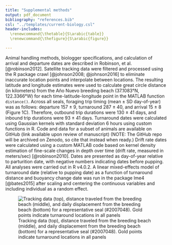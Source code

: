 ```yaml
---
title: "Supplemental methods"
output: pdf_document
bibliography: "references.bib"
csl: "../templates/current-biology.csl" 
header-includes: 
  \renewcommand{\thetable}{S\arabic{table}}
  \renewcommand{\thefigure}{S\arabic{figure}}

---
```


Animal handling methods, biologger specifications, and calculation of arrival and departure dates are described in Robinson, et al. [@robinson2012]. Satellite tracking data were filtered and processed using the R package crawl [@johnson2008; @johnson2016] to eliminate inaccurate location points and interpolate between locations. The resulting latitude and longitude estimates were used to calculate great circle distance (in kilometers) from the Año Nuevo breeding beach (37.1083°N, 122.3366°W) for each time-latitude-longitude point in the MATLAB function `distance()`. Across all seals, foraging trip timing (mean ± SD day-of-year) was as follows: departure 157 ± 9, turnaround 287 ± 40, and arrival 15 ± 8 (Figure 1C). Therefore, outbound trip durations were 130 ± 41 days, and inbound trip durations were 93 ± 41 days. Turnaround dates were calculated using Gaussian kernels with standard deviation 6 hours using custom functions in R. Code and data for a subset of animals are available on GitHub (link available upon review of manuscript) (NOTE: The GitHub repo will be archived on Zenodo, so cite that instead when ready.) Drift rate dates were calculated using a custom MATLAB code based on kernel density estimation of fine-scale changes in depth over time (drift rate, measured in meters/sec) [@robinson2010]. Dates are presented as day-of-year relative to parturition date, with negative numbers indicating dates before pupping. All analyses were carried out in R v4.0.2. A linear mixed-effects model of turnaround date (relative to pupping date) as a function of turnaround distance and buoyancy change date was run in the package lme4 [@bates2015] after scaling and centering the continuous variables and including individual as a random effect.

![Tracking data (top), distance traveled from the breeding beach (middle), and daily displacement from the breeding beach (bottom) for a representative seal (\#2007048). Gold points indicate turnaround locations in all panels](../figures/Turnaround_Supplement_2004021.png)
